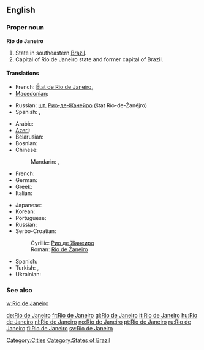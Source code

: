 ==English==
{{wikipedia}}

===Proper noun===
'''Rio de Janeiro'''

# State in southeastern [[Brazil]].
# Capital of Rio de Janeiro state and former capital of Brazil.

====Translations====
{{trans-top|state}}
* French: [[État de Rio de Janeiro]], {{t|fr|Rio de Janeiro|m}}
* [[Macedonian]]: {{t-|mk|Рио де Жанеиро|tr=Río de Žanéiro}}
{{trans-mid}}
* Russian: [[шт.]] [[Рио-де-Жанейро]] (štat Río-de-Žanéjro) {{m}}
* Spanish: {{t|es|Río de Janeiro}},  {{t|es|Estado de Río de Janeiro}}
{{trans-bottom}}

{{trans-top|city}}
* Arabic: {{t|ar|ريو دي جانيرو|m|tr=riiu di janiiru|sc=Arab}}
* [[Azeri]]: {{t|az|Rio-de-Janeyro|xs=Azeri}}
* Belarusian: {{t|be|Рыа-дэ-Жанэйра|m|tr=Rýa-de-Žanéjra|xs=Belarusian}}
* Bosnian: {{t-|bs|Rio de Žaneiro|m}}
* Chinese:
*: Mandarin: {{t|zh|里約熱內盧|sc=Hani}}, {{t|zh|里约热内卢|tr=Lǐyuē Rènèilú|sc=Hani}}
* French: {{t|fr|Rio de Janeiro|m}}
* German: {{t|de|Rio de Janeiro|n}}
* Greek: {{t|el|Ρίο ντε Τζανέιρο|tr=Río de Tzanéiro|sc=Grek}}
* Italian: {{t|it|Rio de Janeiro|f}}
{{trans-mid}}
* Japanese: {{t|ja|リオデジャネイロ|tr=Riodejaneiro|sc=Jpan}}
* Korean: {{t|ko|리우데 자네이루|tr=Riude Janeiru|sc=Kore}}
* Portuguese: {{t|pt|Rio de Janeiro|m}}
* Russian: {{t|ru|Рио-де-Жанейро|m|tr=Río-de-Žanéjro|sc=Cyrl}} {{indeclinable}}
* Serbo-Croatian:
*: Cyrillic: [[Рио де Жанеиро#Serbo-Croatian|Рио де Жанеиро]] {{m}}
*: Roman: [[Rio de Žaneiro#Serbo-Croatian|Rio de Žaneiro]] {{m}}
* Spanish: {{t|es|Río de Janeiro|m}}
* Turkish: {{t-|tr|Rio de Janeiro}},  {{t-|tr|Rio}}
* Ukrainian: {{t|uk|Ріо-де-Жанейро|m|tr=Río-de-Žanéjro|sc=Cyrl}} {{indeclinable}}
{{trans-bottom}}

===See also===
[[w:Rio de Janeiro]]

[[Category:Cities]]
[[Category:States of Brazil]]

[[de:Rio de Janeiro]]
[[fr:Rio de Janeiro]]
[[gl:Rio de Janeiro]]
[[it:Rio de Janeiro]]
[[hu:Rio de Janeiro]]
[[nl:Rio de Janeiro]]
[[no:Rio de Janeiro]]
[[pt:Rio de Janeiro]]
[[ru:Rio de Janeiro]]
[[fi:Rio de Janeiro]]
[[sv:Rio de Janeiro]]